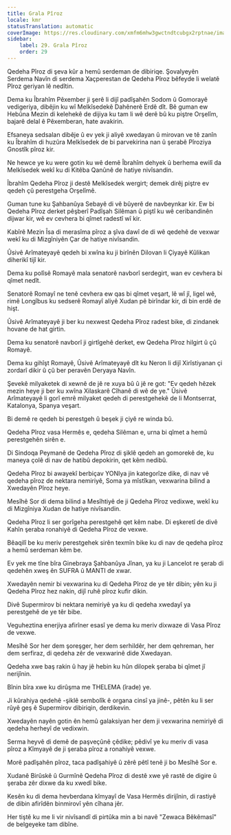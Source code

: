 ```yaml
---
title: Grala Pîroz
locale: kmr
statusTranslation: automatic
coverImage: https://res.cloudinary.com/xmfm6mhw3gwctndtcubgx2rptnae/image/upload/v1741354419/small_cover_la_gran_rebelion_28716e29d2.webp
sidebar:
    label: 29. Grala Pîroz
    order: 29
---
```

Qedeha Pîroz di şeva kûr a hemû serdeman de dibiriqe. Şovalyeyên Serdema Navîn di serdema Xaçperestan de Qedeha Pîroz bêfeyde li welatê Pîroz geriyan lê nedîtin.

Dema ku Îbrahîm Pêxember ji şerê li dijî padîşahên Sodom û Gomorayê vedigeriya, dibêjin ku wî Melkîsedekê Dahênerê Erdê dît. Bê guman ew Hebûna Mezin di kelehekê de dijiya ku tam li wê derê bû ku piştre Orşelîm, bajarê delal ê Pêxemberan, hate avakirin.

Efsaneya sedsalan dibêje û ev yek ji aliyê xwedayan û mirovan ve tê zanîn ku Îbrahîm di huzûra Melkîsedek de bi parvekirina nan û şerabê Pîroziya Gnostîk pîroz kir.

Ne hewce ye ku were gotin ku wê demê Îbrahîm dehyek û berhema ewilî da Melkîsedek wekî ku di Kitêba Qanûnê de hatiye nivîsandin.

Îbrahîm Qedeha Pîroz ji destê Melkîsedek wergirt; demek dirêj piştre ev qedeh çû perestgeha Orşelîmê.

Guman tune ku Şahbanûya Sebayê di vê bûyerê de navbeynkar kir. Ew bi Qedeha Pîroz derket pêşberî Padîşah Silêman û piştî ku wê ceribandinên dijwar kir, wê ev cevhera bi qîmet radestî wî kir.

Kabîrê Mezin Îsa di merasîma pîroz a şîva dawî de di wê qedehê de vexwar wekî ku di Mizgîniyên Çar de hatiye nivîsandin.

Ûsivê Arîmateyayê qedeh bi xwîna ku ji birînên Dilovan li Çiyayê Kûlikan diherikî tijî kir.

Dema ku polîsê Romayê mala senatorê navborî serdegirt, wan ev cevhera bi qîmet nedît.

Senatorê Romayî ne tenê cevhera ew qas bi qîmet veşart, lê wî jî, ligel wê, rimê Longîbus ku sedserê Romayî aliyê Xudan pê birîndar kir, di bin erdê de hişt.

Ûsivê Arîmateyayê ji ber ku nexwest Qedeha Pîroz radest bike, di zindanek hovane de hat girtin.

Dema ku senatorê navborî ji girtîgehê derket, ew Qedeha Pîroz hilgirt û çû Romayê.

Dema ku gihîşt Romayê, Ûsivê Arîmateyayê dît ku Neron li dijî Xirîstiyanan çi zordarî dikir û çû ber peravên Deryaya Navîn.

Şevekê milyaketek di xewnê de jê re xuya bû û jê re got: "Ev qedeh hêzek mezin heye ji ber ku xwîna Xilaskarê Cîhanê di wê de ye." Ûsivê Arîmateyayê li gorî emrê milyaket qedeh di perestgehekê de li Montserrat, Katalonya, Spanya veşart.

Bi demê re qedeh bi perestgeh û beşek ji çiyê re winda bû.

Qedeha Pîroz vasa Hermês e, qedeha Silêman e, urna bi qîmet a hemû perestgehên sirên e.

Di Sindoqa Peymanê de Qedeha Pîroz di şiklê qedeh an gomorekê de, ku maneya çolê di nav de hatibû depokirin, qet kêm nedibû.

Qedeha Pîroz bi awayekî berbiçav YONIya jin kategorîze dike, di nav vê qedeha pîroz de nektara nemiriyê, Soma ya mîstîkan, vexwarina bilind a Xwedayên Pîroz heye.

Mesîhê Sor di dema bilind a Mesîhtiyê de ji Qedeha Pîroz vedixwe, wekî ku di Mizgîniya Xudan de hatiye nivîsandin.

Qedeha Pîroz li ser gorîgeha perestgehê qet kêm nabe. Di eşkeretî de divê Kahîn şeraba ronahiyê di Qedeha Pîroz de vexwe.

Bêaqilî be ku meriv perestgehek sirên texmîn bike ku di nav de qedeha pîroz a hemû serdeman kêm be.

Ev yek me tîne bîra Ginebraya Şahbanûya Jînan, ya ku ji Lancelot re şerab di qedehên xweş ên SUFRA û MANTI de xwar.

Xwedayên nemir bi vexwarina ku di Qedeha Pîroz de ye têr dibin; yên ku ji Qedeha Pîroz hez nakin, dijî ruhê pîroz kufir dikin.

Divê Supermirov bi nektara nemiriyê ya ku di qedeha xwedayî ya perestgehê de ye têr bibe.

Veguheztina enerjiya afirîner esasî ye dema ku meriv dixwaze di Vasa Pîroz de vexwe.

Mesîhê Sor her dem şoreşger, her dem serhildêr, her dem qehreman, her dem serfiraz, di qedeha zêr de vexwarinê dide Xwedayan.

Qedeha xwe baş rakin û hay jê hebin ku hûn dilopek şeraba bi qîmet jî nerijînin.

Bînin bîra xwe ku dirûşma me THELEMA (îrade) ye.

Ji kûrahiya qedehê -şiklê sembolîk ê organa cinsî ya jinê-, pêtên ku li ser rûyê geş ê Supermirov dibiriqin, derdikevin.

Xwedayên nayên gotin ên hemû galaksiyan her dem ji vexwarina nemiriyê di qedeha herheyî de vedixwin.

Serma heyvê di demê de paşveçûnê çêdike; pêdivî ye ku meriv di vasa pîroz a Kîmyayê de ji şeraba pîroz a ronahiyê vexwe.

Morê padîşahên pîroz, taca padîşahiyê û zêrê pêtî tenê ji bo Mesîhê Sor e.

Xudanê Birûskê û Gurmînê Qedeha Pîroz di destê xwe yê rastê de digire û şeraba zêr dixwe da ku xwedî bike.

Kesên ku di dema hevberdana kîmyayî de Vasa Hermês dirijînin, di rastiyê de dibin afirîdên binmirovî yên cîhana jêr.

Her tiştê ku me li vir nivîsandî di pirtûka min a bi navê "Zewaca Bêkêmasî" de belgeyeke tam dibîne.

